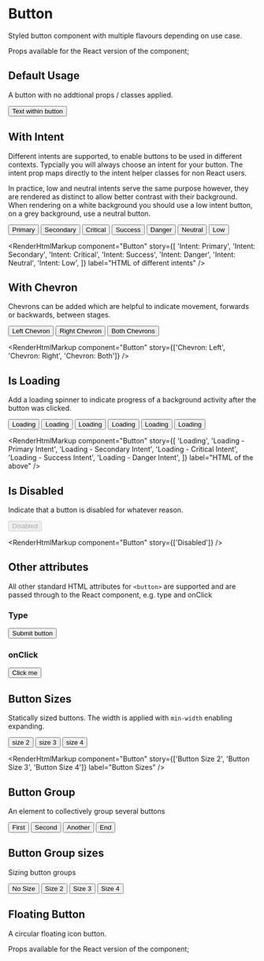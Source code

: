 
<Meta title="Button" component={Button} />

# Button

Styled button component with multiple flavours depending on use case.

Props available for the React version of the component;

<ArgsTable of={Button} />

## Default Usage

A button with no addtional props / classes applied.

<Canvas>
  <Story name="Default Usage">
    <Button>Text within button</Button>
  </Story>
</Canvas>

<RenderHtmlMarkup component="Button" story="Default Usage" />

## With Intent

Different intents are supported, to enable buttons to be used in different contexts. Typcially you will always choose an intent for your button. The intent prop maps directly to the intent helper classes for non React users.

In practice, low and neutral intents serve the same purpose however, they are rendered as distinct to allow better contrast with their background. When rendering on a white background you should use a low intent button, on a grey background, use a neutral button.

<Canvas>
  <Story name="Intent: Primary">
    <Button intent="primary">Primary</Button>
  </Story>
  <Story name="Intent: Secondary">
    <Button intent="secondary">Secondary</Button>
  </Story>
  <Story name="Intent: Critical">
    <Button intent="critical">Critical</Button>
  </Story>
  <Story name="Intent: Success">
    <Button intent="success">Success</Button>
  </Story>
  <Story name="Intent: Danger">
    <Button intent="danger">Danger</Button>
  </Story>
  <Story name="Intent: Neutral">
    <Button intent="neutral">Neutral</Button>
  </Story>
  <Story name="Intent: Low">
    <Button intent="low">Low</Button>
  </Story>
</Canvas>

<RenderHtmlMarkup
  component="Button"
  story={[
    'Intent: Primary',
    'Intent: Secondary',
    'Intent: Critical',
    'Intent: Success',
    'Intent: Danger',
    'Intent: Neutral',
    'Intent: Low',
  ]}
  label="HTML of different intents"
/>

## With Chevron

Chevrons can be added which are helpful to indicate movement, forwards or backwards, between stages.

<Canvas>
  <Story name="Chevron: Left">
    <Button chevronLeft intent="primary">
      Left Chevron
    </Button>
  </Story>
  <Story name="Chevron: Right">
    <Button chevronRight intent="primary">
      Right Chevron
    </Button>
  </Story>
  <Story name="Chevron: Both">
    <Button chevronLeft chevronRight intent="primary">
      Both Chevrons
    </Button>
  </Story>
</Canvas>

<RenderHtmlMarkup component="Button" story={['Chevron: Left', 'Chevron: Right', 'Chevron: Both']} />

## Is Loading

Add a loading spinner to indicate progress of a background activity after the button was clicked.

<Canvas>
  <Story name="Loading">
    <Button loading>Loading</Button>
  </Story>
  <Story name="Loading - Primary Intent">
    <Button intent="primary" loading>
      Loading
    </Button>
  </Story>
  <Story name="Loading - Secondary Intent">
    <Button intent="secondary" loading>
      Loading
    </Button>
  </Story>
  <Story name="Loading - Critical Intent">
    <Button intent="critical" loading>
      Loading
    </Button>
  </Story>
  <Story name="Loading - Success Intent">
    <Button intent="success" loading>
      Loading
    </Button>
  </Story>
  <Story name="Loading - Danger Intent">
    <Button intent="danger" loading>
      Loading
    </Button>
  </Story>
</Canvas>

<RenderHtmlMarkup
  component="Button"
  story={[
    'Loading',
    'Loading - Primary Intent',
    'Loading - Secondary Intent',
    'Loading - Critical Intent',
    'Loading - Success Intent',
    'Loading - Danger Intent',
  ]}
  label="HTML of the above"
/>

## Is Disabled

Indicate that a button is disabled for whatever reason.

<Canvas>
  <Story name="Disabled">
    <Button disabled>Disabled</Button>
  </Story>
</Canvas>

<RenderHtmlMarkup component="Button" story={['Disabled']} />

## Other attributes

All other standard HTML attributes for `<button>` are supported and are passed through to the React component, e.g. type and onClick

### Type

<Canvas>
  <Story name="Standard attributes: type">
    <Button type="submit" intent="primary">
      Submit button
    </Button>
  </Story>
</Canvas>

<RenderHtmlMarkup component="Button" story="Standard attributes: type" />

### onClick

<Canvas>
  <Story name="Standard attributes: onClick">
    <Button onClick={action('Button was clicked')} intent="primary">
      Click me
    </Button>
  </Story>
</Canvas>

## Button Sizes

Statically sized buttons. The width is applied with `min-width` enabling expanding.

<Canvas>
  <Story name="Button Size 2">
    <Button intent="primary" size={2}>
      size 2
    </Button>
  </Story>
  <Story name="Button Size 3">
    <Button intent="primary" size={3}>
      size 3
    </Button>
  </Story>
  <Story name="Button Size 4">
    <Button intent="primary" size={4}>
      size 4
    </Button>
  </Story>
</Canvas>

<RenderHtmlMarkup component="Button" story={['Button Size 2', 'Button Size 3', 'Button Size 4']} label="Button Sizes" />

## Button Group

An element to collectively group several buttons

<Canvas>
  <Story name="Button Group">
    <ButtonGroup>
      <Button intent="primary">First</Button>
      <Button intent="secondary">Second</Button>
      <Button intent="critical">Another</Button>
      <Button intent="danger">End</Button>
    </ButtonGroup>
  </Story>
</Canvas>

<RenderHtmlMarkup component="Button" story="Button Group" />

## Button Group sizes

Sizing button groups

<Canvas>
  <Story name="Button Group Size">
    <ButtonGroup>
      <Button intent="primary">No Size</Button>
      <Button intent="secondary" size={2}>
        Size 2
      </Button>
      <Button intent="critical" size={3}>
        Size 3
      </Button>
      <Button intent="danger" size={4}>
        Size 4
      </Button>
    </ButtonGroup>
  </Story>
</Canvas>

<RenderHtmlMarkup component="Button" story="Button Group Size" />

## Floating Button

A circular floating icon button.

Props available for the React version of the component;

<ArgsTable of={FloatingButton} />

<Canvas>
  <Story name="Floating Button">
    <FloatingButton intent="primary" icon="addSystem" />
    <FloatingButton intent="secondary" icon="addSystem" />
    <FloatingButton icon="addSystem" />
    <FloatingButton intent="danger" icon="addSystem" loading />
  </Story>
</Canvas>

<RenderHtmlMarkup component="Button" story="Floating Button" />
